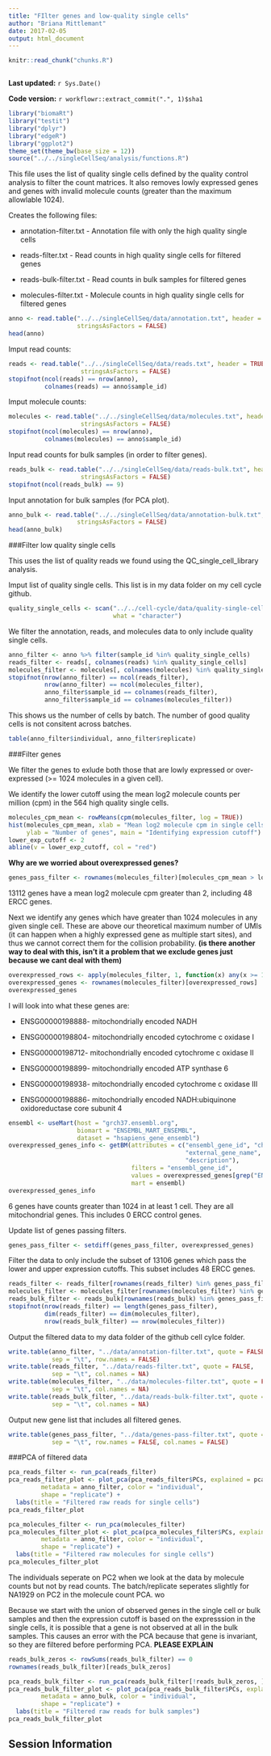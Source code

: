 ```yaml
---
title: "FIlter genes and low-quality single cells"
author: "Briana Mittlemant"
date: 2017-02-05
output: html_document
---
```


```r
knitr::read_chunk("chunks.R")
```

```r
```

**Last updated:** `r Sys.Date()`

**Code version:** `r workflowr::extract_commit(".", 1)$sha1`

```r
library("biomaRt")
library("testit")
library("dplyr")
library("edgeR")
library("ggplot2")
theme_set(theme_bw(base_size = 12))
source("../../singleCellSeq/analysis/functions.R")
```

This file uses the list of quality single cells defined by the quality control analysis to filter the count matrices. It also removes lowly expressed genes and genes with invalid molecule counts (greater than the maximum allowlable 1024).  

Creates the following files:  

* annotation-filter.txt - Annotation file with only the high quality single cells  

* reads-filter.txt - Read counts in high quality single cells for filtered genes  

* reads-bulk-filter.txt - Read counts in bulk samples for filtered genes  

* molecules-filter.txt - Molecule counts in high quality single cells for filtered genes  

```r
anno <- read.table("../../singleCellSeq/data/annotation.txt", header = TRUE,
                   stringsAsFactors = FALSE)
head(anno)
```

Imput read counts:  

```r
reads <- read.table("../../singleCellSeq/data/reads.txt", header = TRUE,
                    stringsAsFactors = FALSE)
stopifnot(ncol(reads) == nrow(anno),
          colnames(reads) == anno$sample_id)
```

Imput molecule counts:  

```r
molecules <- read.table("../../singleCellSeq/data/molecules.txt", header = TRUE,
                    stringsAsFactors = FALSE)
stopifnot(ncol(molecules) == nrow(anno),
          colnames(molecules) == anno$sample_id)
```
 

Input read counts for bulk samples (in order to filter genes).  

```r
reads_bulk <- read.table("../../singleCellSeq/data/reads-bulk.txt", header = TRUE,
                    stringsAsFactors = FALSE)
stopifnot(ncol(reads_bulk) == 9)
```

Input annotation for bulk samples (for PCA plot).  

```r
anno_bulk <- read.table("../../singleCellSeq/data/annotation-bulk.txt", header = TRUE,
                   stringsAsFactors = FALSE)
head(anno_bulk)
```
###Filter low quality single cells  

This uses the list of quality reads we found using the QC_single_cell_library analysis.  

Imput list of quality single cells. This list is in my data folder on my cell cycle github.  

```r
quality_single_cells <- scan("../../cell-cycle/data/quality-single-cells.txt",
                             what = "character")
```

We filter the annotation, reads, and molecules data to only include quality single cells.  

```r
anno_filter <- anno %>% filter(sample_id %in% quality_single_cells)
reads_filter <- reads[, colnames(reads) %in% quality_single_cells]
molecules_filter <- molecules[, colnames(molecules) %in% quality_single_cells]
stopifnot(nrow(anno_filter) == ncol(reads_filter),
          nrow(anno_filter) == ncol(molecules_filter),
          anno_filter$sample_id == colnames(reads_filter),
          anno_filter$sample_id == colnames(molecules_filter))
```

This shows us the number of cells by batch. The number of good quality cells is not consitent across batches.  

```r
table(anno_filter$individual, anno_filter$replicate)
```

###Filter genes  

We filter the genes to exlude both those that are lowly expressed or over-expressed (>= 1024 molecules in a given cell).

We identify the lower cutoff using the mean log2 molecule counts per million (cpm) in the 564 high quality single cells.

```r
molecules_cpm_mean <- rowMeans(cpm(molecules_filter, log = TRUE))
hist(molecules_cpm_mean, xlab = "Mean log2 molecule cpm in single cells",
     ylab = "Number of genes", main = "Identifying expression cutoff")
lower_exp_cutoff <- 2
abline(v = lower_exp_cutoff, col = "red")
```

**Why are we worried about overexpressed genes?**  

```r
genes_pass_filter <- rownames(molecules_filter)[molecules_cpm_mean > lower_exp_cutoff]

```

13112 genes have a mean log2 molecule cpm greater than 2, including 48 ERCC genes.  

Next we identify any genes which have greater than 1024 molecules in any given single cell. These are above our theoretical maximum number of UMIs (it can happen when a highly expressed gene as multiple start sites), and thus we cannot correct them for the collision probability. **(is there another way to deal with this, isn't it a problem that we exclude genes just because we cant deal with them)**  

```r
overexpressed_rows <- apply(molecules_filter, 1, function(x) any(x >= 1024))
overexpressed_genes <- rownames(molecules_filter)[overexpressed_rows]
overexpressed_genes
```

I will look into what these genes are:   

* ENSG00000198888- mitochondrially encoded NADH   

* ENSG00000198804- mitochondrially encoded cytochrome c oxidase I   

* ENSG00000198712- mitochondrially encoded cytochrome c oxidase II   

* ENSG00000198899- mitochondrially encoded ATP synthase 6  

* ENSG00000198938- mitochondrially encoded cytochrome c oxidase III  

* ENSG00000198886- mitochondrially encoded NADH:ubiquinone oxidoreductase core subunit 4  


```r
ensembl <- useMart(host = "grch37.ensembl.org",
                   biomart = "ENSEMBL_MART_ENSEMBL",
                   dataset = "hsapiens_gene_ensembl")
overexpressed_genes_info <- getBM(attributes = c("ensembl_gene_id", "chromosome_name",
                                                 "external_gene_name", "transcript_count",
                                                 "description"),
                                  filters = "ensembl_gene_id",
                                  values = overexpressed_genes[grep("ENSG", overexpressed_genes)],
                                  mart = ensembl)
overexpressed_genes_info
```
6 genes have counts greater than 1024 in at least 1 cell. They are all mitochondrial genes. This includes 0 ERCC control genes.  

Update list of genes passing filters.  
```r
genes_pass_filter <- setdiff(genes_pass_filter, overexpressed_genes)
```

Filter the data to only include the subset of 13106 genes which pass the lower and upper expression cutoffs. This subset includes 48 ERCC genes.  

```r
reads_filter <- reads_filter[rownames(reads_filter) %in% genes_pass_filter, ]
molecules_filter <- molecules_filter[rownames(molecules_filter) %in% genes_pass_filter, ]
reads_bulk_filter <- reads_bulk[rownames(reads_bulk) %in% genes_pass_filter, ]
stopifnot(nrow(reads_filter) == length(genes_pass_filter),
          dim(reads_filter) == dim(molecules_filter),
          nrow(reads_bulk_filter) == nrow(molecules_filter))
```

Output the filtered data to my data folder of the github cell cylce folder.  

```r
write.table(anno_filter, "../data/annotation-filter.txt", quote = FALSE,
            sep = "\t", row.names = FALSE)
write.table(reads_filter, "../data/reads-filter.txt", quote = FALSE,
            sep = "\t", col.names = NA)
write.table(molecules_filter, "../data/molecules-filter.txt", quote = FALSE,
            sep = "\t", col.names = NA)
write.table(reads_bulk_filter, "../data/reads-bulk-filter.txt", quote = FALSE,
            sep = "\t", col.names = NA)
```

Output new gene list that includes all filtered genes.  

```r
write.table(genes_pass_filter, "../data/genes-pass-filter.txt", quote = FALSE,
            sep = "\t", row.names = FALSE, col.names = FALSE)

```

###PCA of filtered data  
```r
pca_reads_filter <- run_pca(reads_filter)
pca_reads_filter_plot <- plot_pca(pca_reads_filter$PCs, explained = pca_reads_filter$explained,
         metadata = anno_filter, color = "individual",
         shape = "replicate") +
  labs(title = "Filtered raw reads for single cells")
pca_reads_filter_plot
```

```r
pca_molecules_filter <- run_pca(molecules_filter)
pca_molecules_filter_plot <- plot_pca(pca_molecules_filter$PCs, explained = pca_molecules_filter$explained,
         metadata = anno_filter, color = "individual",
         shape = "replicate") +
  labs(title = "Filtered raw molecules for single cells")
pca_molecules_filter_plot
```

The individuals seperate on PC2 when we look at the data by molecule counts but not by read counts. The batch/replicate seperates slightly for NA1929 on PC2 in the molecule count PCA.  wo

Because we start with the union of observed genes in the single cell or bulk samples and then the expression cutoff is based on the expresssion in the single cells, it is possible that a gene is not observed at all in the bulk samples. This causes an error with the PCA because that gene is invariant, so they are filtered before performing PCA.  **PLEASE EXPLAIN**  


```r
reads_bulk_zeros <- rowSums(reads_bulk_filter) == 0
rownames(reads_bulk_filter)[reads_bulk_zeros]
```

```r
pca_reads_bulk_filter <- run_pca(reads_bulk_filter[!reads_bulk_zeros, ])
pca_reads_bulk_filter_plot <- plot_pca(pca_reads_bulk_filter$PCs, explained = pca_reads_bulk_filter$explained,
         metadata = anno_bulk, color = "individual",
         shape = "replicate") +
  labs(title = "Filtered raw reads for bulk samples")
pca_reads_bulk_filter_plot
```


## Session Information

```r
```

